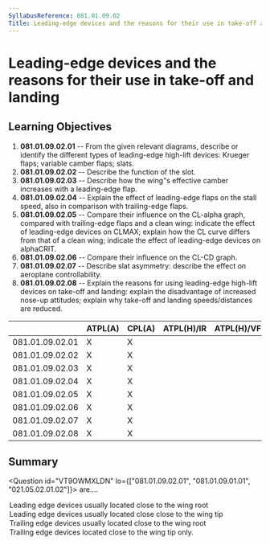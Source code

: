 ```yaml
---
SyllabusReference: 081.01.09.02
Title: Leading-edge devices and the reasons for their use in take-off and landing
---
```


# Leading-edge devices and the reasons for their use in take-off and landing

## Learning Objectives

1.  **081.01.09.02.01** -- From the given relevant diagrams, describe or identify
    the different types of leading-edge high-lift devices: Krueger flaps;
    variable camber flaps; slats.
2.  **081.01.09.02.02** -- Describe the function of the slot.
3.  **081.01.09.02.03** -- Describe how the wing"s effective camber increases
    with a leading-edge flap.
4.  **081.01.09.02.04** -- Explain the effect of leading-edge flaps on the stall
    speed, also in comparison with trailing-edge flaps.
5.  **081.01.09.02.05** -- Compare their influence on the CL-alpha graph,
    compared with trailing-edge flaps and a clean wing: indicate the effect of
    leading-edge devices on CLMAX; explain how the CL curve differs from that of
    a clean wing; indicate the effect of leading-edge devices on alphaCRIT.
6.  **081.01.09.02.06** -- Compare their influence on the CL-CD graph.
7.  **081.01.09.02.07** -- Describe slat asymmetry: describe the effect on
    aeroplane controllability.
8.  **081.01.09.02.08** -- Explain the reasons for using leading-edge high-lift
    devices on take-off and landing: explain the disadvantage of increased
    nose-up attitudes; explain why take-off and landing speeds/distances are
    reduced.

|                 | ATPL(A) | CPL(A) | ATPL(H)/IR | ATPL(H)/VFR | CPL(H) | IR  | CBIR(A) |
| --------------- | ------- | ------ | ---------- | ----------- | ------ | --- | ------- |
| 081.01.09.02.01 | X       | X      |            |             |        |     |         |
| 081.01.09.02.02 | X       | X      |            |             |        |     |         |
| 081.01.09.02.03 | X       | X      |            |             |        |     |         |
| 081.01.09.02.04 | X       | X      |            |             |        |     |         |
| 081.01.09.02.05 | X       | X      |            |             |        |     |         |
| 081.01.09.02.06 | X       | X      |            |             |        |     |         |
| 081.01.09.02.07 | X       | X      |            |             |        |     |         |
| 081.01.09.02.08 | X       | X      |            |             |        |     |         |

## Summary

<Question id="VT9OWMXLDN" lo={["081.01.09.02.01", "081.01.09.01.01", "021.05.02.01.02"]}>
  <Text variant="oneCorrect">
    <Subject /> are....
  </Text>
<Option subject={[["Krueger Flaps"]]}>
  Leading edge devices usually located close to the wing root
</Option>
<Option subject={[["Slats"]]}>
  Leading edge devices usually located close close to the wing tip
</Option>
<Option subject={[["Fowler Flaps"]]}>
  Trailing edge devices usually located close to the wing root
</Option>

  <Option>Trailing edge devices located close to the wing tip only.</Option>
</Question>
